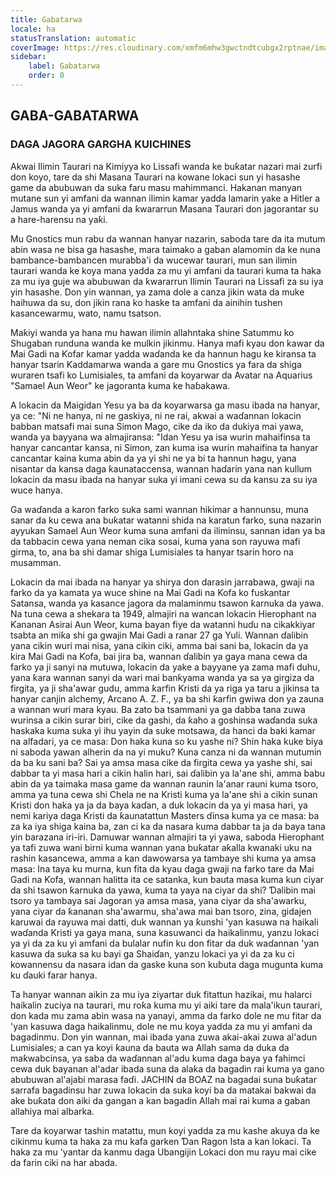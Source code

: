 ```yaml
---
title: Gabatarwa
locale: ha
statusTranslation: automatic
coverImage: https://res.cloudinary.com/xmfm6mhw3gwctndtcubgx2rptnae/image/upload/v1741354450/small_cover_tratado_esoterico_de_astrologia_hermetica_6210a35442.webp
sidebar:
    label: Gabatarwa
    order: 0
---
```

## GABA-GABATARWA

### DAGA JAGORA GARGHA KUICHINES

Akwai Ilimin Taurari na Kimiyya ko Lissafi wanda ke buƙatar nazari mai zurfi don koyo, tare da shi Masana Taurari na kowane lokaci sun yi hasashe game da abubuwan da suka faru masu mahimmanci. Hakanan manyan mutane sun yi amfani da wannan ilimin kamar yadda lamarin yake a Hitler a Jamus wanda ya yi amfani da ƙwararrun Masana Taurari don jagorantar su a hare-harensu na yaƙi.

Mu Gnostics mun rabu da wannan hanyar nazarin, saboda tare da ita mutum abin wasa ne bisa ga hasashe, mara taimako a gaban alamomin da ke nuna bambance-bambancen murabba'i da wucewar taurari, mun san ilimin taurari wanda ke koya mana yadda za mu yi amfani da taurari kuma ta haka za mu iya guje wa abubuwan da ƙwararrun Ilimin Taurari na Lissafi za su iya yin hasashe. Don yin wannan, ya zama dole a canza jikin wata da muke haihuwa da su, don jikin rana ko haske ta amfani da ainihin tushen kasancewarmu, wato, namu tsatson.

Maƙiyi wanda ya hana mu hawan ilimin allahntaka shine Satummu ko Shugaban runduna wanda ke mulkin jikinmu. Hanya mafi kyau don kawar da Mai Gadi na Ƙofar kamar yadda waɗanda ke da hannun hagu ke kiransa ta hanyar tsarin Ƙaddamarwa wanda a gare mu Gnostics ya fara da shiga wuraren tsafi ko Lumisiales, ta amfani da koyarwar da Avatar na Aquarius "Samael Aun Weor" ke jagoranta kuma ke haɓakawa.

A lokacin da Maigidan Yesu ya ba da koyarwarsa ga masu ibada na hanyar, ya ce: "Ni ne hanya, ni ne gaskiya, ni ne rai, akwai a waɗannan lokacin babban matsafi mai suna Simon Mago, cike da iko da dukiya mai yawa, wanda ya bayyana wa almajiransa: "Idan Yesu ya isa wurin mahaifinsa ta hanyar cancantar kansa, ni Simon, zan kuma isa wurin mahaifina ta hanyar cancantar kaina kuma abin da ya yi shi ne ya bi ta hannun hagu, yana nisantar da kansa daga ƙaunataccensa, wannan haɗarin yana nan kullum lokacin da masu ibada na hanyar suka yi imani cewa su da kansu za su iya wuce hanya.

Ga waɗanda a karon farko suka sami wannan hikimar a hannunsu, muna sanar da ku cewa ana buƙatar watanni shida na karatun farko, suna nazarin ayyukan Samael Aun Weor kuma suna amfani da iliminsu, sannan idan ya ba da tabbacin cewa yana neman cika sosai, kuma yana son rayuwa mafi girma, to, ana ba shi damar shiga Lumisiales ta hanyar tsarin horo na musamman.

Lokacin da mai ibada na hanyar ya shirya don darasin jarrabawa, gwaji na farko da ya kamata ya wuce shine na Mai Gadi na Ƙofa ko fuskantar Satansa, wanda ya kasance jagora da malaminmu tsawon ƙarnuka da yawa. Na tuna cewa a shekara ta 1949, almajiri na wancan lokacin Hierophant na Ƙananan Asirai Aun Weor, kuma bayan fiye da watanni huɗu na cikakkiyar tsabta an miƙa shi ga gwajin Mai Gadi a ranar 27 ga Yuli. Wannan ɗalibin yana cikin wuri mai nisa, yana cikin ciki, amma bai sani ba, lokacin da ya kira Mai Gadi na Ƙofa, bai jira ba, wannan ɗalibin ya gaya mana cewa da farko ya ji sanyi na mutuwa, lokacin da yake a bayyane ya zama mafi duhu, yana ƙara wannan sanyi da wari mai banƙyama wanda ya sa ya girgiza da firgita, ya ji sha'awar gudu, amma ƙarfin Kristi da ya riga ya taru a jikinsa ta hanyar canjin alchemy, Arcano A. Z. F., ya ba shi ƙarfin gwiwa don ya zauna a wannan wuri mara kyau. Ba zato ba tsammani ya ga dabba tana zuwa wurinsa a cikin surar biri, cike da gashi, da ƙaho a goshinsa waɗanda suka haskaka kuma suka yi ihu yayin da suke motsawa, da hanci da baki kamar na alfadari, ya ce masa: Don haka kuna so ku yashe ni? Shin haka kuke biya ni saboda yawan alherin da na yi muku? Kuna canza ni da wannan mutumin da ba ku sani ba? Sai ya amsa masa cike da firgita cewa ya yashe shi, sai dabbar ta yi masa hari a cikin halin hari, sai ɗalibin ya la'ane shi, amma babu abin da ya taimaka masa game da wannan raunin la'anar rauni kuma tsoro, amma ya tuna cewa shi Chela ne na Kristi kuma ya la'ane shi a cikin sunan Kristi don haka ya ja da baya kaɗan, a duk lokacin da ya yi masa hari, ya nemi kariya daga Kristi da ƙaunatattun Masters ɗinsa kuma ya ce masa: ba za ka iya shiga kaina ba, zan ci ka da nasara kuma dabbar ta ja da baya tana yin barazana iri-iri. Damuwar wannan almajiri ta yi yawa, saboda Hierophant ya tafi zuwa wani birni kuma wannan yana buƙatar aƙalla kwanaki uku na rashin kasancewa, amma a kan dawowarsa ya tambaye shi kuma ya amsa masa: Ina taya ku murna, kun fita da kyau daga gwaji na farko tare da Mai Gadi na Ƙofa, wannan halitta ita ce satanka, kun bauta masa kuma kun ciyar da shi tsawon ƙarnuka da yawa, kuma ta yaya na ciyar da shi? Ɗalibin mai tsoro ya tambaya sai Jagoran ya amsa masa, yana ciyar da sha'awarku, yana ciyar da ƙananan sha'awarmu, sha'awa mai ban tsoro, zina, gidajen karuwai da rayuwa mai datti, duk wannan ya ƙunshi 'yan kasuwa na haikali waɗanda Kristi ya gaya mana, suna kasuwanci da haikalinmu, yanzu lokaci ya yi da za ku yi amfani da bulalar nufin ku don fitar da duk waɗannan 'yan kasuwa da suka sa ku bayi ga Shaiɗan, yanzu lokaci ya yi da za ku ci kowannensu da nasara idan da gaske kuna son kuɓuta daga mugunta kuma ku ɗauki farar hanya.

Ta hanyar wannan aikin za mu iya ziyartar duk fitattun hazikai, mu halarci haikalin zuciya na taurari, mu roƙa kuma mu yi aiki tare da mala'ikun taurari, don kada mu zama abin wasa na yanayi, amma da farko dole ne mu fitar da 'yan kasuwa daga haikalinmu, dole ne mu koya yadda za mu yi amfani da bagadinmu. Don yin wannan, mai ibada yana zuwa akai-akai zuwa al'adun Lumisiales; a can ya koyi ƙauna da bauta wa Allah sama da duka da maƙwabcinsa, ya saba da waɗannan al'adu kuma daga baya ya fahimci cewa duk bayanan al'adar ibada suna da alaƙa da bagadin rai kuma ya gano abubuwan al'ajabi marasa faɗi. JACHIN da BOAZ na bagadai suna buƙatar sarrafa bagadinsu har zuwa lokacin da suka koyi ba da matakai bakwai da ake buƙata don aiki da gangan a kan bagadin Allah mai rai kuma a gaban allahiya mai albarka.

Tare da koyarwar tashin matattu, mun koyi yadda za mu kashe akuya da ke cikinmu kuma ta haka za mu kafa garken Ɗan Ragon Ista a kan lokaci. Ta haka za mu 'yantar da kanmu daga Ubangijin Lokaci don mu rayu mai cike da farin ciki na har abada.

